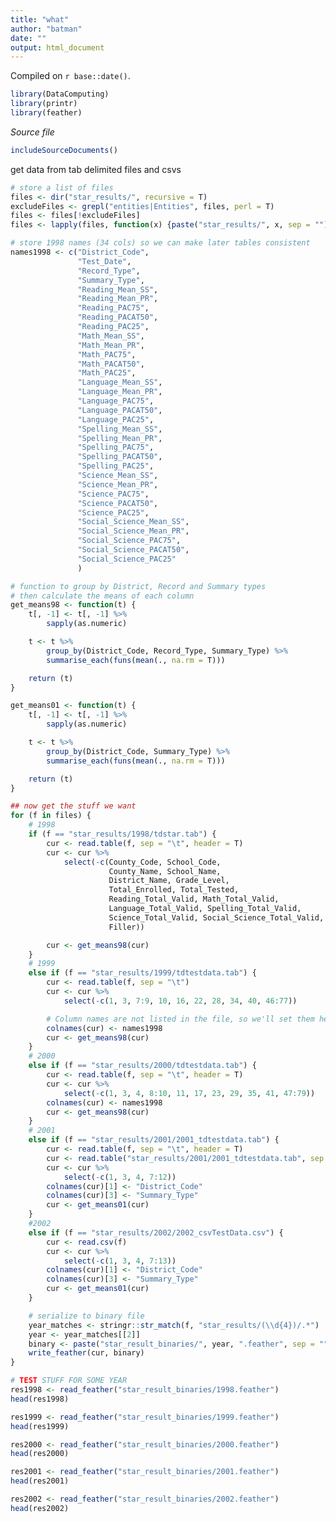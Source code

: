 ```yaml
---
title: "what"
author: "batman"
date: ""
output: html_document
---
```

<!-- leave this material as is -->
Compiled on `r base::date()`.

```r
library(DataComputing)
library(printr)
library(feather)
```
<!-- put your content after this line -->
*Source file* 
```r
includeSourceDocuments()
```

<!-- Don't edit the material above this line -->
get data from tab delimited files and csvs
```r
# store a list of files
files <- dir("star_results/", recursive = T)
excludeFiles <- grepl("entities|Entities", files, perl = T)
files <- files[!excludeFiles]
files <- lapply(files, function(x) {paste("star_results/", x, sep = "")})

# store 1998 names (34 cols) so we can make later tables consistent
names1998 <- c("District_Code",
               "Test_Date",
               "Record_Type",
               "Summary_Type",
               "Reading_Mean_SS",
               "Reading_Mean_PR",
               "Reading_PAC75",
               "Reading_PACAT50",
               "Reading_PAC25",
               "Math_Mean_SS",
               "Math_Mean_PR",
               "Math_PAC75",
               "Math_PACAT50",
               "Math_PAC25",
               "Language_Mean_SS",
               "Language_Mean_PR",
               "Language_PAC75",
               "Language_PACAT50",
               "Language_PAC25",
               "Spelling_Mean_SS",
               "Spelling_Mean_PR",
               "Spelling_PAC75",
               "Spelling_PACAT50",
               "Spelling_PAC25",
               "Science_Mean_SS",
               "Science_Mean_PR",
               "Science_PAC75",
               "Science_PACAT50",
               "Science_PAC25",
               "Social_Science_Mean_SS",
               "Social_Science_Mean_PR",
               "Social_Science_PAC75",
               "Social_Science_PACAT50",
               "Social_Science_PAC25"
               )

# function to group by District, Record and Summary types
# then calculate the means of each column
get_means98 <- function(t) {
    t[, -1] <- t[, -1] %>%
        sapply(as.numeric)

    t <- t %>%
        group_by(District_Code, Record_Type, Summary_Type) %>%
        summarise_each(funs(mean(., na.rm = T)))

    return (t)
}

get_means01 <- function(t) {
    t[, -1] <- t[, -1] %>%
        sapply(as.numeric)

    t <- t %>%
        group_by(District_Code, Summary_Type) %>%
        summarise_each(funs(mean(., na.rm = T)))

    return (t)
}

## now get the stuff we want
for (f in files) {
    # 1998
    if (f == "star_results/1998/tdstar.tab") {
        cur <- read.table(f, sep = "\t", header = T)
        cur <- cur %>%
            select(-c(County_Code, School_Code,
                      County_Name, School_Name,
                      District_Name, Grade_Level,
                      Total_Enrolled, Total_Tested,
                      Reading_Total_Valid, Math_Total_Valid,
                      Language_Total_Valid, Spelling_Total_Valid,
                      Science_Total_Valid, Social_Science_Total_Valid,
                      Filler))

        cur <- get_means98(cur)
    } 
    # 1999
    else if (f == "star_results/1999/tdtestdata.tab") {
        cur <- read.table(f, sep = "\t")
        cur <- cur %>%
            select(-c(1, 3, 7:9, 10, 16, 22, 28, 34, 40, 46:77))

        # Column names are not listed in the file, so we'll set them here
        colnames(cur) <- names1998
        cur <- get_means98(cur)
    }
    # 2000
    else if (f == "star_results/2000/tdtestdata.tab") {
        cur <- read.table(f, sep = "\t", header = T)
        cur <- cur %>%
            select(-c(1, 3, 4, 8:10, 11, 17, 23, 29, 35, 41, 47:79))
        colnames(cur) <- names1998
        cur <- get_means98(cur)
    }
    # 2001
    else if (f == "star_results/2001/2001_tdtestdata.tab") {
        cur <- read.table(f, sep = "\t", header = T)
        cur <- read.table("star_results/2001/2001_tdtestdata.tab", sep = "\t", header = T)
        cur <- cur %>%
            select(-c(1, 3, 4, 7:12))
        colnames(cur)[1] <- "District_Code"
        colnames(cur)[3] <- "Summary_Type"
        cur <- get_means01(cur)
    }
    #2002
    else if (f == "star_results/2002/2002_csvTestData.csv") {
        cur <- read.csv(f)
        cur <- cur %>%
            select(-c(1, 3, 4, 7:13))
        colnames(cur)[1] <- "District_Code"
        colnames(cur)[3] <- "Summary_Type"
        cur <- get_means01(cur)
    }

    # serialize to binary file
    year_matches <- stringr::str_match(f, "star_results/(\\d{4})/.*")
    year <- year_matches[[2]]
    binary <- paste("star_result_binaries/", year, ".feather", sep = "")
    write_feather(cur, binary)
}
```

```r
# TEST STUFF FOR SOME YEAR
res1998 <- read_feather("star_result_binaries/1998.feather")
head(res1998)

res1999 <- read_feather("star_result_binaries/1999.feather")
head(res1999)

res2000 <- read_feather("star_result_binaries/2000.feather")
head(res2000)

res2001 <- read_feather("star_result_binaries/2001.feather")
head(res2001)

res2002 <- read_feather("star_result_binaries/2002.feather")
head(res2002)
```

